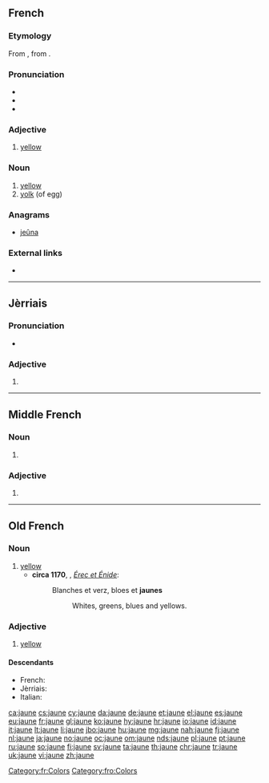 {{also|jaûne}}
==French==

===Etymology===
From {{etyl|fro|fr}}, from {{etyl|la|fr}} {{term|galbinus|lang=la}}.

===Pronunciation===
* {{IPA|/ʒon/|lang=fr}}
* {{audio|Fr-jaune.ogg|audio (France)|lang=fr}}
* {{audio|Qc-jaune.ogg|audio (Quebec)|lang=fr}}

===Adjective===
{{fr-adj|mf}}

# [[yellow]]
#: {{usex|Le citron est un fruit jaune.|translation=Lemon is a yellow fruit.|lang=fr}}

===Noun===
{{fr-noun|m}}

# [[yellow]]
# [[yolk]] (of egg)

===Anagrams===
* [[jeûna#French|jeûna]]

===External links===
* {{R:TLFi}}

[[Category:fr:Colors]]

----

==Jèrriais==

===Pronunciation===
* {{audio|Jer-jaune.ogg|Audio|lang=roa-jer}}

===Adjective===
{{roa-jer-adj-mf}}

# {{alternative form of|jaûne|lang=roa-jer}}

----

==Middle French==

===Noun===
{{frm-noun|m}}

# {{alternative form of|iaune|lang=frm}}

===Adjective===
{{frm-adj|mf}}

# {{alternative form of|iaune|lang=frm}}

----

==Old French==

===Noun===
{{fro-noun|m}}

# [[yellow]]
#* '''circa 1170''', {{w|Chrétien de Troyes}}, ''[[s:fr:Érec et Énide|Érec et Énide]]'':
#*: Blanches et verz, bloes et '''jaunes'''
#*:: Whites, greens, blues and yellows.

===Adjective===
{{head|fro|adjective|g=m|g2=f}}

# [[yellow]]

====Descendants====
* French: {{l/fr|jaune}}
* Jèrriais: {{l|roa-jer|jaûne}}
* Italian: {{l|it|giallo}} {{qualifier|borrowed}}

[[Category:fro:Colors]]

[[ca:jaune]]
[[cs:jaune]]
[[cy:jaune]]
[[da:jaune]]
[[de:jaune]]
[[et:jaune]]
[[el:jaune]]
[[es:jaune]]
[[eu:jaune]]
[[fr:jaune]]
[[gl:jaune]]
[[ko:jaune]]
[[hy:jaune]]
[[hr:jaune]]
[[io:jaune]]
[[id:jaune]]
[[it:jaune]]
[[lt:jaune]]
[[li:jaune]]
[[jbo:jaune]]
[[hu:jaune]]
[[mg:jaune]]
[[nah:jaune]]
[[fj:jaune]]
[[nl:jaune]]
[[ja:jaune]]
[[no:jaune]]
[[oc:jaune]]
[[om:jaune]]
[[nds:jaune]]
[[pl:jaune]]
[[pt:jaune]]
[[ru:jaune]]
[[so:jaune]]
[[fi:jaune]]
[[sv:jaune]]
[[ta:jaune]]
[[th:jaune]]
[[chr:jaune]]
[[tr:jaune]]
[[uk:jaune]]
[[vi:jaune]]
[[zh:jaune]]